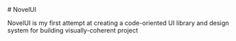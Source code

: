
<Meta title="Novel UI" />
<div>
# NovelUI

<p>
  NovelUI is my first attempt at creating a code-oriented UI library and design
  system for building visually-coherent project
</p>

</div>
